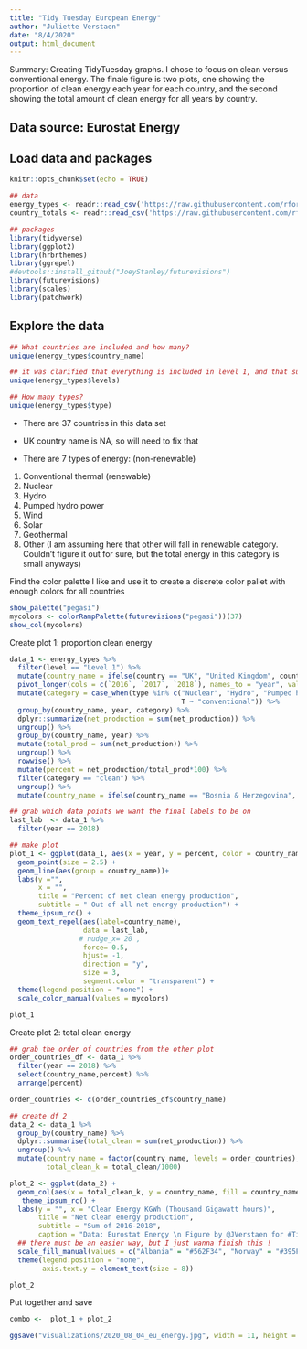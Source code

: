 ```yaml
---
title: "Tidy Tuesday European Energy"
author: "Juliette Verstaen"
date: "8/4/2020"
output: html_document
---
```


Summary: Creating TidyTuesday graphs. I chose to focus on clean versus conventional energy. The finale figure is two plots, one showing the proportion of clean energy each year for each country, and the second showing the total amount of clean energy for all years by country.

Data source: Eurostat Energy
---

## Load data and packages

```r
knitr::opts_chunk$set(echo = TRUE)

## data
energy_types <- readr::read_csv('https://raw.githubusercontent.com/rfordatascience/tidytuesday/master/data/2020/2020-08-04/energy_types.csv')
country_totals <- readr::read_csv('https://raw.githubusercontent.com/rfordatascience/tidytuesday/master/data/2020/2020-08-04/country_totals.csv')

## packages
library(tidyverse)
library(ggplot2)
library(hrbrthemes)
library(ggrepel)
#devtools::install_github("JoeyStanley/futurevisions")
library(futurevisions)
library(scales)
library(patchwork)
```


## Explore the data

```r
## What countries are included and how many? 
unique(energy_types$country_name)

## it was clarified that everything is included in level 1, and that summing level 1 and 2 would be over estimating
unique(energy_types$levels)

## How many types? 
unique(energy_types$type)
```

- There are 37 countries in this data set
- UK country name is NA, so will need to fix that 

- There are 7 types of energy:
(non-renewable)
1. Conventional thermal 
(renewable)
2. Nuclear
3. Hydro
4. Pumped hydro power
5. Wind 
6. Solar
7. Geothermal
8. Other (I am assuming here that other will fall in renewable category. Couldn't figure it out for sure, but the total energy in this category is small anyways)



Find the color palette I like and use it to create a discrete color pallet with enough colors for all countries
```r
show_palette("pegasi")
mycolors <- colorRampPalette(futurevisions("pegasi"))(37)
show_col(mycolors)
```

Create plot 1: proportion clean energy 
```r

data_1 <- energy_types %>% 
  filter(level == "Level 1") %>% 
  mutate(country_name = ifelse(country == "UK", "United Kingdom", country_name)) %>% 
  pivot_longer(cols = c(`2016`, `2017`, `2018`), names_to = "year", values_to = "net_production") %>%
  mutate(category = case_when(type %in% c("Nuclear", "Hydro", "Pumped hydro power", "Wind", "Solar", "Geothermal", "Other")~ "clean", 
                                          T ~ "conventional")) %>% 
  group_by(country_name, year, category) %>% 
  dplyr::summarize(net_production = sum(net_production)) %>% 
  ungroup() %>% 
  group_by(country_name, year) %>% 
  mutate(total_prod = sum(net_production)) %>% 
  ungroup() %>% 
  rowwise() %>% 
  mutate(percent = net_production/total_prod*100) %>% 
  filter(category == "clean") %>% 
  ungroup() %>% 
  mutate(country_name = ifelse(country_name == "Bosnia & Herzegovina", "Bosnia &\nHerzegovina", country_name))

```

```r

## grab which data points we want the final labels to be on
last_lab  <- data_1 %>% 
  filter(year == 2018)

## make plot
plot_1 <- ggplot(data_1, aes(x = year, y = percent, color = country_name)) + 
  geom_point(size = 2.5) + 
  geom_line(aes(group = country_name))+ 
  labs(y ="",
       x = "",
       title = "Percent of net clean energy production",
       subtitle = " Out of all net energy production") +
  theme_ipsum_rc() + 
  geom_text_repel(aes(label=country_name),
                  data = last_lab,
                 # nudge_x= 20 ,
                  force= 0.5,
                  hjust= -1,
                  direction = "y",
                  size = 3,
                  segment.color = "transparent") +
  theme(legend.position = "none") +
  scale_color_manual(values = mycolors)

plot_1 

```

Create plot 2: total clean energy 
```r

## grab the order of countries from the other plot
order_countries_df <- data_1 %>% 
  filter(year == 2018) %>% 
  select(country_name,percent) %>%
  arrange(percent)

order_countries <- c(order_countries_df$country_name)

## create df 2
data_2 <- data_1 %>% 
  group_by(country_name) %>% 
  dplyr::summarise(total_clean = sum(net_production)) %>% 
  ungroup() %>% 
  mutate(country_name = factor(country_name, levels = order_countries),
         total_clean_k = total_clean/1000)

```

```r

plot_2 <- ggplot(data_2) +
  geom_col(aes(x = total_clean_k, y = country_name, fill = country_name))+
   theme_ipsum_rc() +
  labs(y = "", x = "Clean Energy KGWh (Thousand Gigawatt hours)",
       title = "Net clean energy production",
       subtitle = "Sum of 2016-2018",
       caption = "Data: Eurostat Energy \n Figure by @JVerstaen for #TidyTuesday") +
  ## there must be an easier way, but I just wanna finish this ! 
  scale_fill_manual(values = c("Albania" = "#562F34", "Norway" = "#395F84", "Sweden" = "#6D6357", "France" = "#E86E3B", "Georgia" = "#F1873B", "Luxembourg" = "#799475", "Slovakia" = "#2C333B", "Austria" = "#6C312B", "Lithuania" ="#979E6A", "Slovenia" ="#303030", "Croatia" ="#D8353A", "Ukraine" = "#A99783", "Romania" = "#2F4260", "Montenegro" = "#5A8281", "Finland" = "#ED5E3C", "Spain" = "#4E4945", "Belgium" = "#8A3137", "Hungary" = "#F2C051", "Bulgaria" = "#BF3439", "Denmark" = "#E64B37", "Portugal" = "#304D6F", "Bosnia & Herzegovina" = "#A43033", "Germany" = "#EE953B", "United Kingdom" = "#CBAF97", "Czechia" = "#E2443B", "Latvia" = "#ABAE5F", "North Macedonia" = "#436882", "Italy" = "#C6BB52", "Serbia" = "#2E4148", "Turkey" = "#8D7C6C", "Ireland" = "#E0C746", "Greece"= "#EDAF42", "Netherlands" ="#4E747F", "Poland"= "#305581", "Cyprus"="#E03C3A", "Estonia"="#E95338", "Malta"="#64887C")) +
  theme(legend.position = "none",
        axis.text.y = element_text(size = 8))

plot_2

```

Put together and save
```r
combo <-  plot_1 + plot_2  

ggsave("visualizations/2020_08_04_eu_energy.jpg", width = 11, height = 13, dpi=300) 
```

